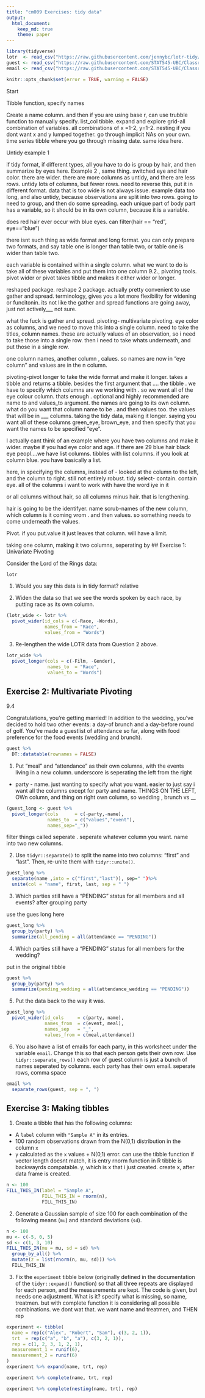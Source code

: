 ```yaml
---
title: "cm009 Exercises: tidy data"
output: 
  html_document:
    keep_md: true
    theme: paper
---
```


```r
library(tidyverse)
lotr  <- read_csv("https://raw.githubusercontent.com/jennybc/lotr-tidy/master/data/lotr_tidy.csv")
guest <- read_csv("https://raw.githubusercontent.com/STAT545-UBC/Classroom/master/data/wedding/attend.csv")
email <- read_csv("https://raw.githubusercontent.com/STAT545-UBC/Classroom/master/data/wedding/emails.csv")
```

<!---The following chunk allows errors when knitting--->

```r
knitr::opts_chunk$set(error = TRUE, warning = FALSE)
```
Start


Tibble function, specify names

Create a name column. and then 
if you are using base r, 
can use trubble function to manually specify. 
list_col tibble. 
expand and explore grid-all combination of variables. all combinations of x =1-2, y=1-2. 
nesting if you dont want x and y lumped together. 
go through implicit NAs on your own. time series tibble where you go through missing date. same idea here. 

Untidy example 1

if tidy format, if different types, all you have to do is group by hair, and then summarize by eyes here. Example 2 , same thing. switched eye and hair color. there are wider. there are more columns as untidy, and there are less rows. untidy lots of columns, but fewer rows. need to reverse this, put it in different format. data that is too wide is not always issue. example data too long, and also untidy, because observations are split into two rows. going to need to group, and then do some spreading. each unique part of body part has a variable, so it should be in its own column, because it is a variable.

does red hair ever occur with blue eyes. 
can filter(hair == "red", eye=="blue")

there isnt such thing as wide format and long format. you can only prepare two formats, and say table one is longer than table two, or table one is wider than table two.

each variable is contained within a single column. what we want to do is take all of these variables and put them into one column
9.2., pivoting tools. pivot wider or pivot takes tibble and makes it either wider or longer.

reshaped package. reshape 2 package. actually pretty convenient to use gather and spread. terminology, gives you a lot more flexibility for widening or funcitonin. its not like the gather and spread functions are going away, just not actively___ not sure. 

what the fuck is gather and spread.
pivoting- multivariate pivoting.
eye color as columns, and we need to move this into a single column. need to take the titles, column names. these are actually values of an observation, so i need to take those into a single row. then i need to take whats underneath, and put those in a single row.

one column names, another column , calues. so names are now in "eye column" and values are in the n column.

pivoting-pivot longer to take the wide format and make it longer. takes a tibble and returns a tibble. besides the first argument that .... the tibble . we have to specify which columns are we working with . so we want all of the eye colour column. thats enough . optional and highly recommended are name to and values_to argument. the names are going to its own column. what do you want that column name to be . and then values too. the values that will be in ___ columns. taking the tidy data, making it longer. saying you want all of these columns green_eye, brown_eye,  and then specify that you want the names to be specified "eye".

I actually cant think of an example where you have two columns and make it wider. maybe if you had eye color and age. 
if there are 29 blue hair black eye peopl....we have list columns. tibbles with list columns. if you look at column blue. you have basically a list.

here, in specifying the columns, instead of - looked at the column to the left, and the column to right. still not entirely robust. tidy select- contain. contain eye. all of the columns i want to work with have the word iye in it

or all columns without hair, so all columns minus hair. that is lengthening. 

hair is going to be the identifyer. name scrub-names of the new column, which column is it coming vrom . and then values. so something needs to come underneath the values.

Pivot. 
 if you put.value it just leaves that column. will have a limit.
 
 taking one column, making it two columns, seperating by
## Exercise 1: Univariate Pivoting

Consider the Lord of the Rings data:

```r
lotr
```

1. Would you say this data is in tidy format? relative

2. Widen the data so that we see the words spoken by each race, by putting race as its own column.

```r
(lotr_wide <- lotr %>% 
  pivot_wider(id_cols = c(-Race, -Words), 
              names_from = "Race", 
              values_from = "Words")
```

3. Re-lengthen the wide LOTR data from Question 2 above.

```r
lotr_wide %>% 
  pivot_longer(cols = c(-Film, -Gender), 
               names_to  = "Race", 
               values_to = "Words")
```

## Exercise 2: Multivariate Pivoting

9.4

Congratulations, you're getting married! In addition to the wedding, you've decided to hold two other events: a day-of brunch and a day-before round of golf.  You've made a guestlist of attendance so far, along with food preference for the food events (wedding and brunch).

```r
guest %>% 
  DT::datatable(rownames = FALSE)
```

1. Put "meal" and "attendance" as their own columns, with the events living in a new column.
underscore is seperating the left from the right

- party - name. just wanting to specify what you want. easier to just say i want all the columns except for party and name.
THINGS ON THE LEFT, OWn column, and thing on right own column, so wedding ,  brunch vs __
```r
(guest_long <- guest %>% 
  pivot_longer(cols      = c(-party,-name), 
               names_to  = c("values","event"),
               names_sep="_"))
```
filter things called seperate . seperate whatever column you want. name into two new columns.

2. Use `tidyr::separate()` to split the name into two columns: "first" and "last". Then, re-unite them with `tidyr::unite()`.

```r
guest_long %>% 
  separate(name ,into = c("first","last")), sep=" ")%>% 
  unite(col = "name", first, last, sep = " ")
```

3. Which parties still have a "PENDING" status for all members and all events?
after grouping party

use the gues long here

```r
guest_long %>% 
  group_by(party) %>% 
  summarize(all_pending = all(attendance == "PENDING"))
```

4. Which parties still have a "PENDING" status for all members for the wedding?

put in the original tibble

```r
guest %>% 
  group_by(party) %>% 
  summarize(pending_wedding = all(attendance_wedding == "PENDING"))
```


5. Put the data back to the way it was.

```r
guest_long %>% 
  pivot_wider(id_cols     = c(party, name), 
              names_from  = c(event, meal), 
              names_sep   = "_", 
              values_from = c(meal,attendance))
```

6. You also have a list of emails for each party, in this worksheet under the variable `email`. Change this so that each person gets their own row. Use `tidyr::separate_rows()`
each row of guest column is just a bunch of names seperated by columns. each party has their own email.
seperate rows, comma space

```r
email %>% 
  separate_rows(guest, sep = ", ")
```


## Exercise 3: Making tibbles

1. Create a tibble that has the following columns:

- A `label` column with `"Sample A"` in its entries.
- 100 random observations drawn from the N(0,1) distribution in the column `x`
- `y` calculated as the `x` values + N(0,1) error. 
can use the tibble function
if vector length doesnt match, it is entry
rnorm function in R
tibble is backwayrds compatable. 
y, which is x that i just created.
create x, after data frame is created.

```r
n <- 100
FILL_THIS_IN(label = "Sample A",
             FILL_THIS_IN = rnorm(n),
             FILL_THIS_IN)
```


2. Generate a Gaussian sample of size 100 for each combination of the following means (`mu`) and standard deviations (`sd`).

```r
n <- 100
mu <- c(-5, 0, 5)
sd <- c(1, 3, 10)
FILL_THIS_IN(mu = mu, sd = sd) %>% 
  group_by_all() %>% 
  mutate(z = list(rnorm(n, mu, sd))) %>% 
  FILL_THIS_IN
```

3. Fix the `experiment` tibble below (originally defined in the documentation of the `tidyr::expand()` function) so that all three repeats are displayed for each person, and the measurements are kept. The code is given, but needs one adjustment. What is it? specify what is missing, so name, treatmen. but with complete function it is considering all possible combinations. we dont wat that. we want name and treatmen, and THEN rep

```r
experiment <- tibble(
  name = rep(c("Alex", "Robert", "Sam"), c(3, 2, 1)),
  trt  = rep(c("a", "b", "a"), c(3, 2, 1)),
  rep = c(1, 2, 3, 1, 2, 1),
  measurement_1 = runif(6),
  measurement_2 = runif(6)
)
experiment %>% expand(name, trt, rep)

experiment %>% complete(name, trt, rep)

experiment %>% complete(nesting(name, trt), rep)
```




